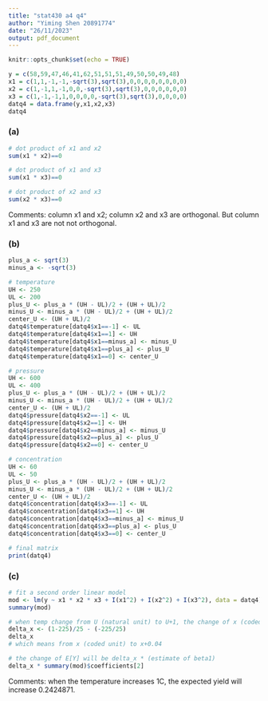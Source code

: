 ```yaml
---
title: "stat430 a4 q4"
author: "Yiming Shen 20891774"
date: "26/11/2023"
output: pdf_document
---
```


```r
knitr::opts_chunk$set(echo = TRUE)
```


```r
y = c(58,59,47,46,41,62,51,51,51,49,50,50,49,48)
x1 = c(1,1,-1,-1,-sqrt(3),sqrt(3),0,0,0,0,0,0,0,0)
x2 = c(1,-1,1,-1,0,0,-sqrt(3),sqrt(3),0,0,0,0,0,0)
x3 = c(1,-1,-1,1,0,0,0,0,-sqrt(3),sqrt(3),0,0,0,0)
datq4 = data.frame(y,x1,x2,x3)
datq4

```


### (a)
```r
# dot product of x1 and x2
sum(x1 * x2)==0

# dot product of x1 and x3
sum(x1 * x3)==0

# dot product of x2 and x3
sum(x2 * x3)==0
```

Comments: column x1 and x2; column x2 and x3 are orthogonal.
But column x1 and x3 are not not orthogonal.


### (b)
```r
plus_a <- sqrt(3)
minus_a <- -sqrt(3)

# temperature
UH <- 250
UL <- 200
plus_U <- plus_a * (UH - UL)/2 + (UH + UL)/2
minus_U <- minus_a * (UH - UL)/2 + (UH + UL)/2
center_U <- (UH + UL)/2
datq4$temperature[datq4$x1==-1] <- UL
datq4$temperature[datq4$x1==1] <- UH
datq4$temperature[datq4$x1==minus_a] <- minus_U
datq4$temperature[datq4$x1==plus_a] <- plus_U
datq4$temperature[datq4$x1==0] <- center_U

# pressure
UH <- 600
UL <- 400
plus_U <- plus_a * (UH - UL)/2 + (UH + UL)/2
minus_U <- minus_a * (UH - UL)/2 + (UH + UL)/2
center_U <- (UH + UL)/2
datq4$pressure[datq4$x2==-1] <- UL
datq4$pressure[datq4$x2==1] <- UH
datq4$pressure[datq4$x2==minus_a] <- minus_U
datq4$pressure[datq4$x2==plus_a] <- plus_U
datq4$pressure[datq4$x2==0] <- center_U

# concentration
UH <- 60
UL <- 50
plus_U <- plus_a * (UH - UL)/2 + (UH + UL)/2
minus_U <- minus_a * (UH - UL)/2 + (UH + UL)/2
center_U <- (UH + UL)/2
datq4$concentration[datq4$x3==-1] <- UL
datq4$concentration[datq4$x3==1] <- UH
datq4$concentration[datq4$x3==minus_a] <- minus_U
datq4$concentration[datq4$x3==plus_a] <- plus_U
datq4$concentration[datq4$x3==0] <- center_U

# final matrix
print(datq4)

```


### (c)
```r
# fit a second order linear model
mod <- lm(y ~ x1 * x2 * x3 + I(x1^2) + I(x2^2) + I(x3^2), data = datq4)
summary(mod)
```

```r
# when temp change from U (natural unit) to U+1, the change of x (coded unit) is:
delta_x <- (1-225)/25 - (-225/25)
delta_x
# which means from x (coded unit) to x+0.04

# the change of E[Y] will be delta_x * (estimate of beta1)
delta_x * summary(mod)$coefficients[2]

```

Comments: when the temperature increases 1C, the expected yield will increase
0.2424871.





